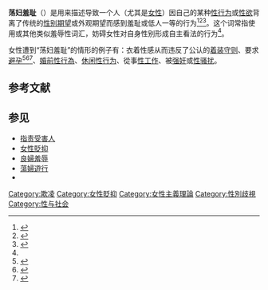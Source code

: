 {{女權主義側欄}}

'''荡妇羞耻'''（{{lang-en|'''slut shaming'''}}）是用来描述导致一个人（尤其是[[女性|女性]]）因自己的某种[[性行为|性行为]]或[[性欲|性欲]]背离了传统的[[性別定型|性别期望]]或外观期望而感到羞耻或低人一等的行为<ref name="Sweeney">{{cite book|author=Brian N. Sweeney|title=The SAGE Encyclopedia of Psychology and Gender|chapter=Slut Shaming|publisher=[[賽吉出版公司|Sage Publications]]|year=2017|isbn=978-1-4833-8426-9|access-date=2018-04-22|chapter-url=http://sk.sagepub.com/reference/the-sage-encyclopedia-of-psychology-and-gender/i15927.xml|doi=10.4135/9781483384269}}</ref><ref name="Friedman">{{cite book|author=Jaclyn Friedman|title=What You Really Really Want: The Smart Girl's Shame-Free Guide to Sex and Safety|publisher=[[Da_Capo_Press|Da Capo Press]]|isbn=978-1-58005-430-0|year=2011|page=200|access-date=2018-04-22|url=https://books.google.com/books?id=KixtcgyYZ4sC&pg=PT200|quote=As we explored in chapter 2, 'slut-shaming' is an umbrella term for all kinds of language and behaviors that are intended to make women and girls feel bad about being sexual.}}</ref><ref name="Keller">{{cite book|author=Jessalynn Keller|title=Girls' Feminist Blogging in a Postfeminist Age|publisher=[[劳特里奇|Routledge]]|isbn=978-1-317-62776-0|year=2015|page=93|access-date=2018-04-22|url=https://books.google.com/books?id=T_-oCgAAQBAJ&pg=PA93|quote=The phrase [slut-shaming] became popularized alongside the SlutWalk marches and functions similarly to the 'War on Women,' producing affective connections while additionally working to reclaim the word 'slut' as a source of power and agency for girls and women.}}</ref>。这个词常指使用{{tsl|en|Slut|Slut|荡妇}}或其他类似羞辱性词汇，妨碍女性对自身性别形成自主看法的行为<ref name="Keller" />。

女性遭到“荡妇羞耻”的情形的例子有：衣着性感从而违反了公认的[[着装守则|着装守则]]、要求[[避孕|避孕]]<ref name="Lamb B14–B15">{{cite journal |last=Lamb |first=Sharon |author-link=Sharon Lamb |title=The 'Right' Sexuality for Girls |date=27 June 2008 |journal=[[Chronicle_of_Higher_Education|Chronicle of Higher Education]] |volume=54 |issue=42 |pages=B14–B15 |url=https://chronicle.com/article/The-Right-Sexuality-for/13770 |ISSN=00095982 |subscription=yes |quote=In Dilemmas of Desire: Teenage Girls Talk About Sexuality (Harvard University Press, 2002), Deborah L. Tolman complained that we've "desexualized girls' sexuality, substituting the desire for relationship and emotional connection for sexual feelings in their bodies." Recognizing that fact, theorists have used the concept of desire as a way to undo the double standard that applauds a guy for his lust, calling him a player, and shames a girl for hers, calling her a slut. |access-date=2014-08-04 |archive-date=2013-10-22 |archive-url=https://web.archive.org/web/20131022015634/https://chronicle.com/article/The-Right-Sexuality-for/13770 |dead-url=no }}</ref><ref>{{cite journal |last1=Albury |first1=Kath |last2=Crawford |first2=Kate |title=Sexting, consent and young people's ethics: Beyond ''Megan's Story'' |journal=[[Continuum:_Journal_of_Media_&_Cultural_Studies|Continuum: Journal of Media & Cultural Studies]] |date=18 May 2012 |volume=26 |issue=3 |pages=463–473 |doi = 10.1080/10304312.2012.665840 |quote=Certainly the individualizing admonishment to 'think again' offers no sense of the broader legal and political environment in which sexting might occur, or any critique of a culture that requires young women to preserve their 'reputations' by avoiding overt demonstrations of sexual knowingness and desire. Further, by trading on the propensity of teenagers to feel embarrassment about their bodies and commingling it with the anxiety of mobiles being ever present, the ad becomes a potent mix of technology fear and body shame.}}</ref><ref name="limbaugh">{{cite journal |last1=Legge |first1=Nancy J. |last2=DiSanza |first2=James R. |last3=Gribas |first3=John |last4=Shiffler |first4=Aubrey |title="He sounded like a vile, disgusting pervert..." An Analysis of Persuasive Attacks on Rush Limbaugh During the Sandra Fluke Controversy |journal=Journal of Radio & Audio Media |year=2012 |volume=19 |issue=2 |pages=173–205 |doi = 10.1080/19376529.2012.722468 |quote = It is also possible that the Limbaugh incident has turned "slut-shaming," or other similar attacks on women, into a "Devil-term." It may be possible that Limbaugh's insults were so thoroughly condemned that he and others (such as Bill Maher) will have a more difficult time insulting women who are not virgins, or attacking them in other sexist ways.}}</ref>、[[婚前性行為|婚前性行為]]、[[休闲性行为|休闲性行为]]、從事[[性工作|性工作]]、被[[强奸|强奸]]或[[性骚扰|性骚扰]]。

== 参考文献 ==
{{Reflist}}

== 参见 ==
* [[指责受害人|指责受害人]]
* [[女性貶抑|女性貶抑]]
* [[良婦羞辱|良婦羞辱]]
* [[蕩婦遊行|蕩婦遊行]]
*{{le|淫荡|Slut|荡妇}}

[[Category:欺凌|Category:欺凌]]
[[Category:女性貶抑|Category:女性貶抑]]
[[Category:女性主義理論|Category:女性主義理論]]
[[Category:性別歧視|Category:性別歧視]]
[[Category:性与社会|Category:性与社会]]